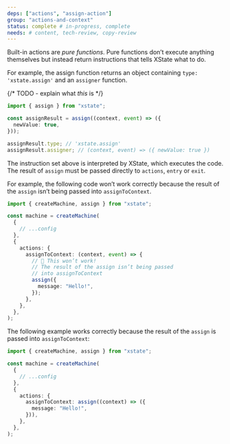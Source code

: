 ```yaml
---
deps: ["actions", "assign-action"]
group: "actions-and-context"
status: complete # in-progress, complete
needs: # content, tech-review, copy-review
---
```


Built-in actions are _pure functions_. Pure functions don’t execute anything themselves but instead return instructions that tells XState what to do. 

For example, the assign function returns an object containing `type: 'xstate.assign'` and an `assigner` function.

{/* TODO - explain what *this* is */}

```ts twoslash
import { assign } from "xstate";

const assignResult = assign((context, event) => ({
  newValue: true,
}));

assignResult.type; // 'xstate.assign'
assignResult.assigner; // (context, event) => ({ newValue: true })
```

The instruction set above is interpreted by XState, which executes the code. The result of `assign` must be passed directly to `actions`, `entry` or `exit`. 

For example, the following code won’t work correctly because the result of the `assign` isn’t being passed into `assignToContext`.

```ts twoslash {8-14}
import { createMachine, assign } from "xstate";

const machine = createMachine(
  {
    // ...config
  },
  {
    actions: {
      assignToContext: (context, event) => {
        // 🚫 This won’t work!
        // The result of the assign isn’t being passed
        // into assignToContext
        assign({
          message: "Hello!",
        });
      },
    },
  },
);
```

The following example works correctly because the result of the `assign` is passed into `assignToContext`:

```ts twoslash {7-11}
import { createMachine, assign } from "xstate";

const machine = createMachine(
  {
    // ...config
  },
  {
    actions: {
      assignToContext: assign((context) => ({
        message: "Hello!",
      })),
    },
  },
);
```
